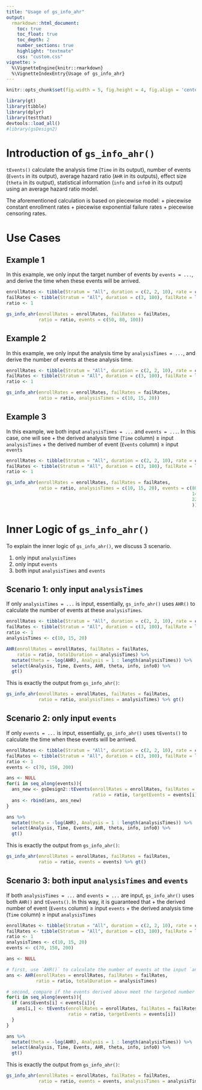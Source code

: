 ```yaml
---
title: "Usage of gs_info_ahr"
output:
  rmarkdown::html_document:
    toc: true
    toc_float: true
    toc_depth: 2
    number_sections: true
    highlight: "textmate"
    css: "custom.css"
vignette: >
  %\VignetteEngine{knitr::rmarkdown}
  %\VignetteIndexEntry{Usage of gs_info_ahr}
---
```



```r
knitr::opts_chunk$set(fig.width = 5, fig.height = 4, fig.align = 'center') 
```

```r
library(gt)
library(tibble)
library(dplyr)
library(testthat)
devtools::load_all()
#library(gsDesign2)
```

# Introduction of `gs_info_ahr()`

`tEvents()` calculate the analysis time (`Time` in its output), number of events (`Events` in its output), average hazard ratio (`AHR` in its outputs), effect size (`theta` in its output), statistical information (`info` and `info0` in its output) using an average hazard ratio model.

The aforementioned calculation is based on piecewise model:
+ piecewise constant enrollment rates 
+ piecewise exponential failure rates
+ piecewise censoring rates.


# Use Cases

## Example 1 

In this example, we only input the target number of events by `events = ...`, and derive the time when these events will be arrived.
```r
enrollRates <- tibble(Stratum = "All", duration = c(2, 2, 10), rate = c(3, 6, 9) * 5)
failRates <- tibble(Stratum = "All", duration = c(3, 100), failRate = log(2) / c(9, 18), hr = c(.9, .6), dropoutRate = rep(.001, 2))
ratio <- 1

gs_info_ahr(enrollRates = enrollRates, failRates = failRates,
            ratio = ratio, events = c(50, 80, 100))
```

## Example 2

In this example, we only input the analysis time by `analysisTimes = ...`, and derive the number of events at these analysis time.
```r
enrollRates <- tibble(Stratum = "All", duration = c(2, 2, 10), rate = c(3, 6, 9) * 5)
failRates <- tibble(Stratum = "All", duration = c(3, 100), failRate = log(2) / c(9, 18), hr = c(.9, .6), dropoutRate = rep(.001, 2))
ratio <- 1

gs_info_ahr(enrollRates = enrollRates, failRates = failRates,
            ratio = ratio, analysisTimes = c(10, 15, 20))
```

## Example 3

In this example, we both input `analysisTimes = ...` and `events = ...`. 
In this case, one will see 
+ the derived analysis time (`Time` column) $\geq$ input `analysisTimes`
+ the derived number of event (`Events` column) $\geq$ input `events`

```r
enrollRates <- tibble(Stratum = "All", duration = c(2, 2, 10), rate = c(3, 6, 9) * 5)
failRates <- tibble(Stratum = "All", duration = c(3, 100), failRate = log(2) / c(9, 18), hr = c(.9, .6), dropoutRate = rep(.001, 2))
ratio <- 1

gs_info_ahr(enrollRates = enrollRates, failRates = failRates,
            ratio = ratio, analysisTimes = c(10, 15, 20), events = c(80,  # > events in example 2 
                                                                     140, # < > events in example 2 
                                                                     220  # > events in example 2 
                                                                     ))
```





# Inner Logic of `gs_info_ahr()`

To explain the inner logic of `gs_info_ahr()`, we discuss 3 scenario.

1. only input `analysisTimes`
1. only input `events`
1. both input `analysisTimes` and `events`

## Scenario 1: only input `analysisTimes`

If only `analysisTimes = ...` is input, essentially, `gs_info_ahr()` uses `AHR()` to calculate the number of events at these `analysisTimes`.
```r
enrollRates <- tibble(Stratum = "All", duration = c(2, 2, 10), rate = c(3, 6, 9) * 5)
failRates <- tibble(Stratum = "All", duration = c(3, 100), failRate = log(2) / c(9, 18), hr = c(.9, .6), dropoutRate = rep(.001, 2))
ratio <- 1
analysisTimes <- c(10, 15, 20)

AHR(enrollRates = enrollRates, failRates = failRates, 
    ratio = ratio, totalDuration = analysisTimes) %>% 
  mutate(theta = -log(AHR), Analysis = 1 : length(analysisTimes)) %>% 
  select(Analysis, Time, Events, AHR, theta, info, info0) %>% 
  gt()
```

This is exactly the output from `gs_info_ahr()`:
```r
gs_info_ahr(enrollRates = enrollRates, failRates = failRates, 
            ratio = ratio, analysisTimes = analysisTimes) %>% gt()
```


## Scenario 2: only input `events`

If only `events = ...` is input, essentially, `gs_info_ahr()` uses `tEvents()` to calculate the time when these events will be arrived.
```r
enrollRates <- tibble(Stratum = "All", duration = c(2, 2, 10), rate = c(3, 6, 9) * 5)
failRates <- tibble(Stratum = "All", duration = c(3, 100), failRate = log(2) / c(9, 18), hr = c(.9, .6), dropoutRate = rep(.001, 2))
ratio <- 1
events <- c(70, 150, 200)

ans <- NULL
for(i in seq_along(events)){
  ans_new <- gsDesign2::tEvents(enrollRates = enrollRates, failRates = failRates, 
                                ratio = ratio, targetEvents = events[i])
  ans <- rbind(ans, ans_new)
}

ans %>% 
  mutate(theta = -log(AHR), Analysis = 1 : length(analysisTimes)) %>% 
  select(Analysis, Time, Events, AHR, theta, info, info0) %>% 
  gt()
```

This is exactly the output from `gs_info_ahr()`:
```r
gs_info_ahr(enrollRates = enrollRates, failRates = failRates, 
            ratio = ratio, events = events) %>% gt()
```


## Scenario 3: both input `analysisTimes` and `events`

If both `analysisTimes = ...` and `events = ...` are input, `gs_info_ahr()` uses both `AHR()` and `tEvents()`. 
In this way, it is guaranteed that
+ the derived number of event (`Events` column) $\geq$ input `events`
+ the derived analysis time (`Time` column) $\geq$ input `analysisTimes`

```r
enrollRates <- tibble(Stratum = "All", duration = c(2, 2, 10), rate = c(3, 6, 9) * 5)
failRates <- tibble(Stratum = "All", duration = c(3, 100), failRate = log(2) / c(9, 18), hr = c(.9, .6), dropoutRate = rep(.001, 2))
ratio <- 1
analysisTimes <- c(10, 15, 20)
events <- c(70, 150, 200)

ans <- NULL

# first, use `AHR()` to calculate the number of events at the input `analysisTimes`
ans <- AHR(enrollRates = enrollRates, failRates = failRates, 
           ratio = ratio, totalDuration = analysisTimes)

# second, compare if the events derived above meet the targeted number of events input in `events`
for(i in seq_along(events)){
  if (ans$Events[i] < events[i]){
    ans[i,] <- tEvents(enrollRates = enrollRates, failRates = failRates, 
                       ratio = ratio, targetEvents = events[i])
  }
}

ans %>% 
  mutate(theta = -log(AHR), Analysis = 1 : length(analysisTimes)) %>% 
  select(Analysis, Time, Events, AHR, theta, info, info0) %>% 
  gt()
```

This is exactly the output from `gs_info_ahr()`:
```r
gs_info_ahr(enrollRates = enrollRates, failRates = failRates, 
            ratio = ratio, events = events, analysisTimes = analysisTimes) %>% gt()
```